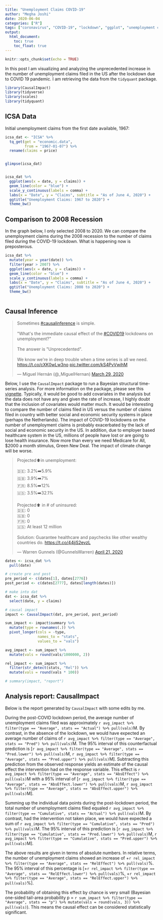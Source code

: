 ```yaml
---
title: "Unemployment Claims COVID-19"
author: "Megha Joshi"
date: 2020-06-04
categories: ["R"]
tags: ["coronavirus", "COVID-19", "lockdown", "ggplot", "unemployment claims", "time-series", "causal"]
output:
  html_document:
    toc: true
    toc_float: true
---
```


```r
knitr::opts_chunk$set(echo = TRUE)
```

In this post I am visualizing and analyzing the unprecedented increase in the number of unemployment claims filed in the US after the lockdown due to COVID 19 pandemic. I am retrieving the data from the `tidyquant` package. 

```r
library(CausalImpact)
library(tidyverse)
library(scales)
library(tidyquant)
```

## ICSA Data

Initial unemployment claims from the first date available, 1967:

```r
icsa_dat <- "ICSA" %>%
  tq_get(get = "economic.data",  
         from = "1967-01-07") %>%
  rename(claims = price)


glimpse(icsa_dat)


icsa_dat %>%
  ggplot(aes(x = date, y = claims)) + 
  geom_line(color = "blue") + 
  scale_y_continuous(labels = comma) +
  labs(x = "Date", y = "Claims", subtitle = "As of June 4, 2020") + 
  ggtitle("Unemployment Claims: 1967 to 2020") +
  theme_bw()
```

## Comparison to 2008 Recession

In the graph below, I only selected 2008 to 2020. We can compare the unemployment claims during the 2008 recession to the number of claims filed during the COVID-19 lockdown. What is happening now is preposterous.

```r
icsa_dat %>%
  mutate(year = year(date)) %>%
  filter(year > 2007) %>%
  ggplot(aes(x = date, y = claims)) + 
  geom_line(color = "blue") + 
  scale_y_continuous(labels = comma) +
  labs(x = "Date", y = "Claims", subtitle = "As of June 4, 2020") + 
  ggtitle("Unemployment Claims: 2008 to 2020") +
  theme_bw()
  
```


## Causal Inference

<blockquote class="twitter-tweet"><p lang="en" dir="ltr">Sometimes <a href="https://twitter.com/hashtag/causalinference?src=hash&amp;ref_src=twsrc%5Etfw">#causalinference</a> is simple.<br><br>&quot;What&#39;s the immediate causal effect of the <a href="https://twitter.com/hashtag/COVID19?src=hash&amp;ref_src=twsrc%5Etfw">#COVID19</a> lockdowns on unemployment?&quot;<br><br>The answer is &quot;Unprecedented&quot;. <br><br>We know we&#39;re in deep trouble when a time series is all we need. <a href="https://t.co/cXK0wLw3no">https://t.co/cXK0wLw3no</a> <a href="https://t.co/kS4PvVwihM">pic.twitter.com/kS4PvVwihM</a></p>&mdash; Miguel Hernán (@_MiguelHernan) <a href="https://twitter.com/_MiguelHernan/status/1244215937978576898?ref_src=twsrc%5Etfw">March 29, 2020</a></blockquote> <script async src="https://platform.twitter.com/widgets.js" charset="utf-8"></script> 


Below, I use the `CausalImpact` package to run a Bayesian structural time-series analysis. For more information on the package, please see this [vignette](https://cran.r-project.org/web/packages/CausalImpact/vignettes/CausalImpact.html). Typically, it would be good to add covariates in the analysis but the data does not have any and given the rate of increase, I highly doubt that the inclusion of covariates would matter much. It would be interesting to compare the number of claims filed in US versus the number of claims filed in country with better social and economic security systems in place (perhaps the Netherlands). The impact of COVID-19 lockdowns on the number of unemployment claims is probably exacerbated by the lack of social and economic security in the US. In addition, due to employer based healthcare system in the US, millions of people have lost or are going to lose health insurance. Now more than every we need Medicare for All, $2000 a month stimulus, Green New Deal. The impact of climate change will be worse. 

<blockquote class="twitter-tweet"><p lang="en" dir="ltr">Projected⬆️in unemployment:<br><br>🇩🇪: 3.2%➡️5.9%<br>🇬🇧: 3.9%➡️7%<br>🇫🇷: 8.5%➡️12%<br>🇺🇸: 3.5%➡️32.1%<br><br>Projected⬆️ in # of uninsured:<br>🇩🇪: 0<br>🇬🇧: 0<br>🇫🇷: 0<br>🇺🇸: At least 12 million<br><br>Solution: Guarantee healthcare and paychecks like other wealthy countries do. <a href="https://t.co/44ijS2evzL">https://t.co/44ijS2evzL</a></p>&mdash; Warren Gunnels (@GunnelsWarren) <a href="https://twitter.com/GunnelsWarren/status/1252607696303513605?ref_src=twsrc%5Etfw">April 21, 2020</a></blockquote> <script async src="https://platform.twitter.com/widgets.js" charset="utf-8"></script> 

```r
dates <- icsa_dat %>% 
  pull(date)

# create pre and post
pre_period <- c(dates[1], dates[2776])
post_period <- c(dates[2777], dates[length(dates)])

# make into dat
dat <- icsa_dat %>%
  select(date, y = claims)

# causal impact
impact <- CausalImpact(dat, pre_period, post_period)

sum_impact <- impact$summary %>%
  mutate(type = rownames(.)) %>%
  pivot_longer(cols = -type, 
               names_to = "stats",
               values_to = "vals") 

avg_impact <- sum_impact %>%
  mutate(vals = round(vals/1000000, 2))

rel_impact <- sum_impact %>%
  filter(str_detect(stats, "Rel")) %>%
  mutate(vals = round(vals * 100))

# summary(impact, "report")  
```

## Analysis report: CausalImpact

Below is the report generated by `CausalImpact` with some edits by me. 

During the post-COVID lockdown period, the average number of unemployment claims filed was approximately `r avg_impact %>% filter(type == "Average", stats == "Actual") %>% pull(vals)`M. By contrast, in the absence of the lockdown, we would have expected an average number of claims of `r avg_impact %>% filter(type == "Average", stats == "Pred") %>% pull(vals)`M. The 95% interval of this counterfactual prediction is [`r avg_impact %>% filter(type == "Average", stats == "Pred.lower") %>% pull(vals)`M, `r avg_impact %>% filter(type == "Average", stats == "Pred.upper") %>% pull(vals)`M]. Subtracting this prediction from the observed response yields an estimate of the causal effect the intervention had on the response variable. This effect is `r avg_impact %>% filter(type == "Average", stats == "AbsEffect") %>% pull(vals)`M with a 95% interval of [`r avg_impact %>% filter(type == "Average", stats == "AbsEffect.lower") %>% pull(vals)`M, `r avg_impact %>% filter(type == "Average", stats == "AbsEffect.upper") %>% pull(vals)`M]. 

Summing up the individual data points during the post-lockdown period, the total number of unemployment claims filed equaled `r avg_impact %>% filter(type == "Cumulative", stats == "Actual") %>% pull(vals)`M. By contrast, had the intervention not taken place, we would have expected a sum of `r avg_impact %>% filter(type == "Cumulative", stats == "Pred") %>% pull(vals)`M. The 95% interval of this prediction is [`r avg_impact %>% filter(type == "Cumulative", stats == "Pred.lower") %>% pull(vals)`M, `r avg_impact %>% filter(type == "Cumulative", stats == "Pred.upper") %>% pull(vals)`M].

The above results are given in terms of absolute numbers. In relative terms, the number of unemployment claims showed an increase of +`r rel_impact %>% filter(type == "Average", stats == "RelEffect") %>% pull(vals)`%. The 95% interval of this percentage is [+`r rel_impact %>% filter(type == "Average", stats == "RelEffect.lower") %>% pull(vals)`%, +`r rel_impact %>% filter(type == "Average", stats == "RelEffect.upper") %>% pull(vals)`%].

The probability of obtaining this effect by chance is very small (Bayesian one-sided tail-area probability p = `r sum_impact %>% filter(type == "Average", stats == "p") %>% mutate(vals = round(vals, 3)) %>% pull(vals)`). This means the causal effect can be considered statistically significant.


